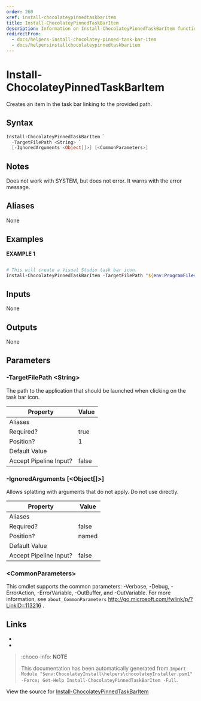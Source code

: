 ---
order: 260
xref: install-chocolateypinnedtaskbaritem
title: Install-ChocolateyPinnedTaskBarItem
description: Information on Install-ChocolateyPinnedTaskBarItem function
redirectFrom:
  - docs/helpers-install-chocolatey-pinned-task-bar-item
  - docs/helpersinstallchocolateypinnedtaskbaritem
---

# Install-ChocolateyPinnedTaskBarItem

<!-- This documentation is automatically generated from https://github.com/chocolatey/choco/blob/master/src/chocolatey.resources/helpers/functions/Install-ChocolateyPinnedTaskBarItem.ps1 using https://github.com/chocolatey/choco/blob/master/GenerateDocs.ps1. Contributions are welcome at the original location(s). -->

Creates an item in the task bar linking to the provided path.

## Syntax

~~~powershell
Install-ChocolateyPinnedTaskBarItem `
  -TargetFilePath <String> `
  [-IgnoredArguments <Object[]>] [<CommonParameters>]
~~~


## Notes

Does not work with SYSTEM, but does not error. It warns with the error
message.

## Aliases

None

## Examples

 **EXAMPLE 1**

~~~powershell

# This will create a Visual Studio task bar icon.
Install-ChocolateyPinnedTaskBarItem -TargetFilePath "${env:ProgramFiles(x86)}\Microsoft Visual Studio 11.0\Common7\IDE\devenv.exe"
~~~ 

## Inputs

None

## Outputs

None

## Parameters

###  -TargetFilePath &lt;String&gt;
The path to the application that should be launched when clicking on the
task bar icon.

Property               | Value
---------------------- | -----
Aliases                | 
Required?              | true
Position?              | 1
Default Value          | 
Accept Pipeline Input? | false
 
###  -IgnoredArguments [&lt;Object[]&gt;]
Allows splatting with arguments that do not apply. Do not use directly.

Property               | Value
---------------------- | -----
Aliases                | 
Required?              | false
Position?              | named
Default Value          | 
Accept Pipeline Input? | false
 
### &lt;CommonParameters&gt;

This cmdlet supports the common parameters: -Verbose, -Debug, -ErrorAction, -ErrorVariable, -OutBuffer, and -OutVariable. For more information, see `about_CommonParameters` http://go.microsoft.com/fwlink/p/?LinkID=113216 .


## Links

 * <Xref title="Install-ChocolateyShortcut" value="install-chocolateyshortcut" />
 * <Xref title="Install-ChocolateyExplorerMenuItem" value="install-chocolateyexplorermenuitem" />


<Xref title="Function Reference" value="powershell-reference" />

> :choco-info: **NOTE**
>
> This documentation has been automatically generated from `Import-Module "$env:ChocolateyInstall\helpers\chocolateyInstaller.psm1" -Force; Get-Help Install-ChocolateyPinnedTaskBarItem -Full`.

View the source for [Install-ChocolateyPinnedTaskBarItem](https://github.com/chocolatey/choco/blob/master/src/chocolatey.resources/helpers/functions/Install-ChocolateyPinnedTaskBarItem.ps1)
